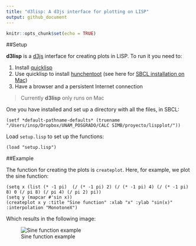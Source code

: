 ```yaml
---
title: "d3lisp: A d3js interface for plotting on LISP"
output: github_document
---
```


```r
knitr::opts_chunk$set(echo = TRUE)
```

##Setup

**d3lisp** is a [d3js](https://d3js.org/) interface for creating plots in LISP. To run it you need to: 

1. Install [quicklisp](https://www.quicklisp.org/beta/)
2. Use quicklisp to install [hunchentoot](https://edicl.github.io/hunchentoot/) (see here for [SBCL installation on Mac](https://medium.com/@m2k/web-server-on-mac-os-x-via-common-lisp-prism-6e94ef178c1c))
3. Have a browser and a persistent Internet connection

> Currently **d3lisp** only runs on Mac

One you have installed and set up a directory with all the files, in SBCL:
```
(setf *default-pathname-defaults* (truename "/Users/insp/Dropbox/UNAM_POSGRADO/CALC SIMB/proyecto/lispplot/"))
```

Load `setup.lisp` to set up the functions:
```
(load "setup.lisp")
```

##Example

The function for creating the plots is `createplot`. Here, for example, we plot the sine function:
```
(setq x (list (* -1 pi)  (/ (* -1 pi) 2) (/ (* -1 pi) 4) (/ (* -1 pi) 8) 0 (/ pi 8) (/ pi 4) (/ pi 2) pi))
(setq y (mapcar #'sin x))
(createplot x y :title "Sine function" :xlab "x" :ylab "sin(x)" :interpolation "MonotoneX")
```

Which results in the following image:

![Sine function example](sine.png)


